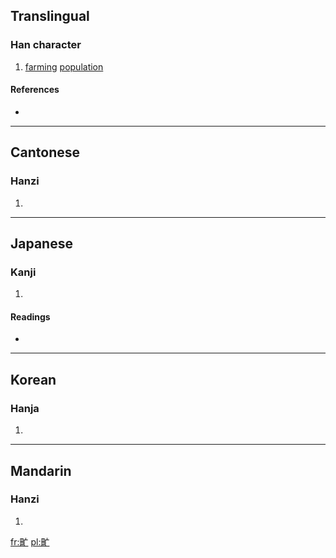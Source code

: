 ==Translingual==

===Han character===
{{Han char|rn=102|rad=田|as=03|sn=8|four=6001<sub>0</sub>|canj=田卜女 (WYV)|ids=⿰[[田]][[亡]]}}

# [[farming]] [[population]]

====References====
* {{Han ref|kx=0759.120|dkj=21743|dj=1169.120|hdz=42530.150|uh=753F|ud=30015|bh=CD70|bd=52592}}

----

==Cantonese==

===Hanzi===
{{yue-hanzi|jyut=|y=man4}}

# {{defn|Cantonese|sort=田03}}

----

==Japanese==

===Kanji===
{{ja-kanji|grade=|rs=田03}}

# {{defn|Japanese|sort=田03}}

====Readings====
* {{ja-readings|on=[[もう]] (mō), [[みょう]] (myō), [[ぼう]] (bō)|kun=|nanori=}}

----

==Korean==

===Hanja===
{{ko-hanja|hangeul=멍|eumhun=|rv=meong|mr=mŏng|y=meng}}

# {{defn|Korean|sort=田03}}

----

==Mandarin==

===Hanzi===
{{cmn-hanzi|pin=[[bì]] ([[bi4]]), [[méng]] ([[meng2]])|wg=pi<sup>4</sup>, meng<sup>2</sup>}}

# {{defn|Mandarin|sort=田03}}

[[fr:甿]]
[[pl:甿]]